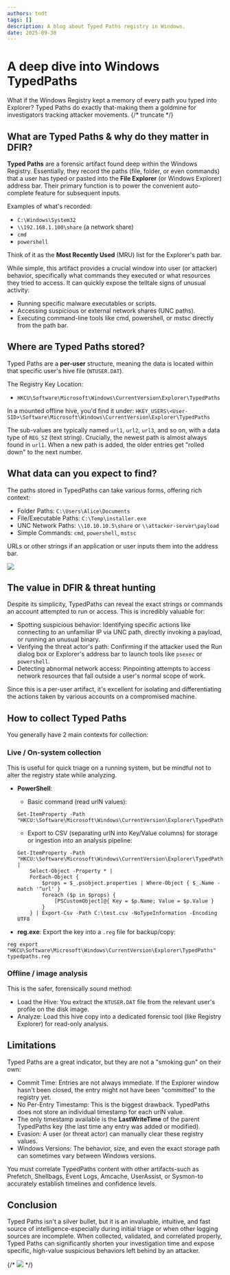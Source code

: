 --- 
authors: tndt
tags: []
description: A blog about Typed Paths registry in Windows.
date: 2025-09-30
---
# A deep dive into Windows TypedPaths
What if the Windows Registry kept a memory of every path you typed into Explorer? 
Typed Paths do exactly that-making them a goldmine for investigators tracking attacker movements.
{/* truncate */}

## What are Typed Paths & why do they matter in DFIR?
**Typed Paths** are a forensic artifact found deep within the Windows Registry. 
Essentially, they record the paths (file, folder, or even commands) that a user has typed or pasted into the **File Explorer** (or Windows Explorer) address bar. 
Their primary function is to power the convenient auto-complete feature for subsequent inputs.

Examples of what's recorded:
- `C:\Windows\System32`
- `\\192.168.1.100\share` (a network share)
- `cmd`
- `powershell`

Think of it as the **Most Recently Used** (MRU) list for the Explorer's path bar.

While simple, this artifact provides a crucial window into user (or attacker) behavior, specifically what commands they executed or what resources they tried to access.
It can quickly expose the telltale signs of unusual activity:
- Running specific malware executables or scripts.
- Accessing suspicious or external network shares (UNC paths).
- Executing command-line tools like cmd, powershell, or mstsc directly from the path bar.

## Where are Typed Paths stored?
Typed Paths are a **per-user** structure, meaning the data is located within that specific user's hive file (`NTUSER.DAT`).

The Registry Key Location:
- `HKCU\Software\Microsoft\Windows\CurrentVersion\Explorer\TypedPaths`

In a mounted offline hive, you'd find it under: `HKEY_USERS\<User-SID>\Software\Microsoft\Windows\CurrentVersion\Explorer\TypedPaths`

The sub-values are typically named `url1`, `url2`, `url3`, and so on, with a data type of `REG_SZ` (text string). 
Crucially, the newest path is almost always found in `url1`. 
When a new path is added, the older entries get "rolled down" to the next number.

## What data can you expect to find?
The paths stored in TypedPaths can take various forms, offering rich context:
- Folder Paths: `C:\Users\Alice\Documents`
- File/Executable Paths: `C:\Temp\installer.exe`
- UNC Network Paths: `\\10.10.10.5\share` or `\\attacker-server\payload`
- Simple Commands: `cmd`, `powershell`, `mstsc`

URLs or other strings if an application or user inputs them into the address bar.
<div style={{ width: '100%', margin: '0 auto' }}>
  <img src={require("./registry-ex.png").default} style={{ width: '100%', height: 'auto' }} />
</div>

## The value in DFIR & threat hunting
Despite its simplicity, TypedPaths can reveal the exact strings or commands an account attempted to run or access. 
This is incredibly valuable for:
- Spotting suspicious behavior: Identifying specific actions like connecting to an unfamiliar IP via UNC path, directly invoking a payload, or running an unusual binary.
- Verifying the threat actor's path: Confirming if the attacker used the Run dialog box or Explorer's address bar to launch tools like `psexec` or `powershell`.
- Detecting abnormal network access: Pinpointing attempts to access network resources that fall outside a user's normal scope of work.

Since this is a per-user artifact, it's excellent for isolating and differentiating the actions taken by various accounts on a compromised machine.

## How to collect Typed Paths
You generally have 2 main contexts for collection:

### Live / On-system collection
This is useful for quick triage on a running system, but be mindful not to alter the registry state while analyzing.
- **PowerShell**:
    - Basic command (read urlN values):
    ```
    Get-ItemProperty -Path "HKCU:\Software\Microsoft\Windows\CurrentVersion\Explorer\TypedPaths"
    ```
    - Export to CSV (separating urlN into Key/Value columns) for storage or ingestion into an analysis pipeline:
    ```
    Get-ItemProperty -Path "HKCU:\Software\Microsoft\Windows\CurrentVersion\Explorer\TypedPaths" |
        Select-Object -Property * |
        ForEach-Object {
            $props = $_.psobject.properties | Where-Object { $_.Name -match '^url' }
            foreach ($p in $props) {
                [PSCustomObject]@{ Key = $p.Name; Value = $p.Value }
            }
        } | Export-Csv -Path C:\test.csv -NoTypeInformation -Encoding UTF8
    ```

- **reg.exe**: Export the key into a `.reg` file for backup/copy:
```
reg export "HKCU\Software\Microsoft\Windows\CurrentVersion\Explorer\TypedPaths" typedpaths.reg
```

### Offline / image analysis
This is the safer, forensically sound method:
- Load the Hive: You extract the `NTUSER.DAT` file from the relevant user's profile on the disk image.
- Analyze: Load this hive copy into a dedicated forensic tool (like Registry Explorer) for read-only analysis.

## Limitations
Typed Paths are a great indicator, but they are not a "smoking gun" on their own:
- Commit Time: Entries are not always immediate. If the Explorer window hasn't been closed, the entry might not have been "committed" to the registry yet.
- No Per-Entry Timestamp: This is the biggest drawback. TypedPaths does not store an individual timestamp for each urlN value.
- The only timestamp available is the **LastWriteTime** of the parent TypedPaths key (the last time any entry was added or modified).
- Evasion: A user (or threat actor) can manually clear these registry values.
- Windows Versions: The behavior, size, and even the exact storage path can sometimes vary between Windows versions.

You must correlate TypedPaths content with other artifacts-such as Prefetch, Shellbags, Event Logs, Amcache, UserAssist, or Sysmon-to accurately establish timelines and confidence levels.

## Conclusion
Typed Paths isn't a silver bullet, but it is an invaluable, intuitive, and fast source of intelligence-especially during initial triage or when other logging sources are incomplete. 
When collected, validated, and correlated properly, Typed Paths can significantly shorten your investigation time and expose specific, high-value suspicious behaviors left behind by an attacker.

<div style={{ width: '100%', margin: '0 auto' }}>
  {/* <img src={require("./flag.png").default} style={{ width: '100%', height: 'auto' }} /> */}
</div>
